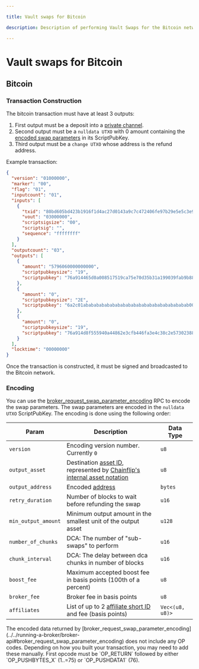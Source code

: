 ```yaml
---

title: Vault swaps for Bitcoin

description: Description of performing Vault Swaps for the Bitcoin network

---
```



# Vault swaps for Bitcoin

## Bitcoin

### Transaction Construction

The bitcoin transaction must have at least 3 outputs:
1) First output must be a deposit into a [private channel](../../running-a-broker/broker-api.mdx/#broker_open_private_btc_channel).
2) Second output must be a `nulldata UTXO` with 0 amount containing the [encoded swap parameters](../../running-a-broker/broker-api.mdx/#broker_request_swap_parameter_encoding) in its ScriptPubKey.
3) Third output must be a `change UTXO` whose address is the refund address.

Example transaction:
```json
{
  "version": "01000000",
  "marker": "00",
  "flag": "01",
  "inputcount": "01",
  "inputs": [
    {
      "txid": "80bd605bd423b1916f1d4ac27d0143a9c7c472406fe97b29e5e5c3e96db52407",
      "vout": "03000000",
      "scriptsigsize": "00",
      "scriptsig": "",
      "sequence": "ffffffff"
    }
  ],
  "outputcount": "03",
  "outputs": [
    {
      "amount": "5796060000000000",
      "scriptpubkeysize": "19",
      "scriptpubkey": "76a914465d0a008517519ca75e70d35b31a199039fab9b88ac"
    },
    {
      "amount": "0",
      "scriptpubkeysize": "2E",
      "scriptpubkey": "6a2c01abababababababababababababababababababab0000e80300000000000000000000000000000100020000"
    },
    {
      "amount": "0",
      "scriptpubkeysize": "19",
      "scriptpubkey": "76a914d8f555940a44862e3cfb446fa3e4c38c2e57302388ac"
    }
  ],
  "locktime": "00000000"
}
```

Once the transaction is constructed, it must be signed and broadcasted to the Bitcoin network.

### Encoding

You can use the [broker_request_swap_parameter_encoding](../../running-a-broker/broker-api#broker_request_swap_parameter_encoding) RPC to encode the swap parameters.
The swap parameters are encoded in the `nulldata UTXO` ScriptPubKey. The encoding is done using the following order:

| Param | Description | Data Type |
| ------| ----------- | --------- |
| `version` | Encoding version number. Currently `0` | `u8` |
| `output_asset` | Destination [asset ID](../vault-swaps.mdx#supported-assets), represented by [Chainflip's internal asset notation](vault-swaps/#supported-assets) | `u8` |
| `output_address` | Encoded [address](../../running-a-broker/broker-api.mdx/#addresses) | `bytes` |
| `retry_duration` | Number of blocks to wait before refunding the swap | `u16` |
| `min_output_amount` | Minimum output amount in the smallest unit of the output asset | `u128` |
| `number_of_chunks` | DCA: The number of "sub-swaps" to perform | `u16` |
| `chunk_interval` | DCA: The delay between dca chunks in number of blocks | `u16` |
| `boost_fee` | Maximum accepted boost fee in basis points (100th of a percent) | `u8` |
| `broker_fee` | Broker fee in basis points | `u8` |
| `affiliates` | List of up to 2 [affiliate short ID](../../running-a-broker/broker-api/#broker_register_affiliate) and fee (basis points) | `Vec<(u8, u8)>`|

<Callout type="info">
The encoded data returned by [broker_request_swap_parameter_encoding](../../running-a-broker/broker-api#broker_request_swap_parameter_encoding) does not include any OP codes. Depending on how you built your transaction, you may need to add these manually. 
First opcode must be `OP_RETURN` followed by either `OP_PUSHBYTES_X` (1..=75) or `OP_PUSHDATA1` (76).
</Callout>
